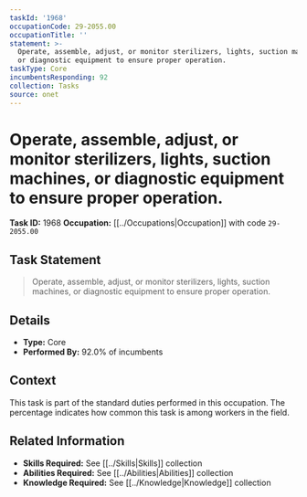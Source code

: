 ```yaml
---
taskId: '1968'
occupationCode: 29-2055.00
occupationTitle: ''
statement: >-
  Operate, assemble, adjust, or monitor sterilizers, lights, suction machines,
  or diagnostic equipment to ensure proper operation.
taskType: Core
incumbentsResponding: 92
collection: Tasks
source: onet
---
```

# Operate, assemble, adjust, or monitor sterilizers, lights, suction machines, or diagnostic equipment to ensure proper operation.

**Task ID:** 1968
**Occupation:** [[../Occupations|Occupation]] with code `29-2055.00`

## Task Statement

> Operate, assemble, adjust, or monitor sterilizers, lights, suction machines, or diagnostic equipment to ensure proper operation.

## Details

- **Type:** Core
- **Performed By:** 92.0% of incumbents

## Context

This task is part of the standard duties performed in this occupation. The percentage indicates how common this task is among workers in the field.

## Related Information

- **Skills Required:** See [[../Skills|Skills]] collection
- **Abilities Required:** See [[../Abilities|Abilities]] collection
- **Knowledge Required:** See [[../Knowledge|Knowledge]] collection
